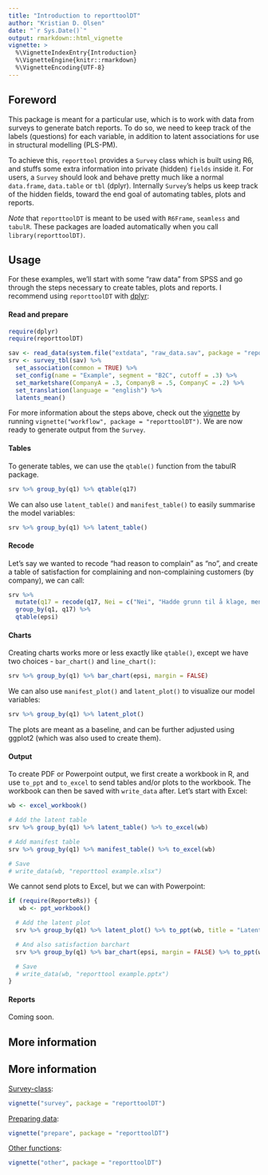 ```yaml
---
title: "Introduction to reporttoolDT"
author: "Kristian D. Olsen"
date: "`r Sys.Date()`"
output: rmarkdown::html_vignette
vignette: >
  %\VignetteIndexEntry{Introduction}
  %\VignetteEngine{knitr::rmarkdown}
  %\VignetteEncoding{UTF-8}
---
```


## Foreword

This package is meant for a particular use, which is to work with data from surveys to generate batch reports. To do so, we need to keep track of the labels (questions) for each variable, in addition to latent associations for use in structural modelling (PLS-PM).

To achieve this, `reporttool` provides a `Survey` class which is built using R6, and stuffs some extra information into private (hidden) `fields` inside it. For users, a `Survey` should look and behave pretty much like a normal `data.frame`, `data.table` or `tbl` (dplyr). Internally `Survey`'s helps us keep track of the hidden fields, toward the end goal of automating tables, plots and reports.

*Note* that `reporttoolDT` is meant to be used with `R6Frame`, `seamless` and `tabulR`. These packages are loaded automatically when you call `library(reporttoolDT)`.

## Usage

For these examples, we'll start with some "raw data" from SPSS and go through the steps necessary to create tables, plots and reports. I recommend using `reporttoolDT` with [dplyr](https://github.com/hadley/dplyr):


#### Read and prepare

```r
require(dplyr)
require(reporttoolDT)

sav <- read_data(system.file("extdata", "raw_data.sav", package = "reporttoolDT"))
srv <- survey_tbl(sav) %>%
  set_association(common = TRUE) %>%
  set_config(name = "Example", segment = "B2C", cutoff = .3) %>%
  set_marketshare(CompanyA = .3, CompanyB = .5, CompanyC = .2) %>%
  set_translation(language = "english") %>%
  latents_mean() 
```

For more information about the steps above, check out the [vignette](https://github.com/itsdalmo/reporttoolDT/blob/master/vignettes/prepare.Rmd) by running `vignette("workflow", package = "reporttoolDT")`. We are now ready to generate output from the `Survey`.

#### Tables

To generate tables, we can use the `qtable()` function from the tabulR package.

```r
srv %>% group_by(q1) %>% qtable(q17)
```

We can also use `latent_table()` and `manifest_table()` to easily summarise the model variables:

```r
srv %>% group_by(q1) %>% latent_table()
```

#### Recode

Let's say we wanted to recode "had reason to complain" as "no", and create a table of satisfaction for complaining and non-complaining customers (by company), we can call:

```r
srv %>% 
  mutate(q17 = recode(q17, Nei = c("Nei", "Hadde grunn til å klage, men klaget ikke"))) %>%
  group_by(q1, q17) %>%
  qtable(epsi)
```

#### Charts

Creating charts works more or less exactly like `qtable()`, except we have two choices - `bar_chart()` and `line_chart()`:

```r
srv %>% group_by(q1) %>% bar_chart(epsi, margin = FALSE)
```

We can also use `manifest_plot()` and `latent_plot()` to visualize our model variables:

```r
srv %>% group_by(q1) %>% latent_plot()
```

The plots are meant as a baseline, and can be further adjusted using ggplot2 (which was also used to create them).

#### Output

To create PDF or Powerpoint output, we first create a workbook in R, and use `to_ppt` and `to_excel` to send tables and/or plots to the workbook. The workbook can then be saved with `write_data` after. Let's start with Excel:

```r
wb <- excel_workbook()

# Add the latent table
srv %>% group_by(q1) %>% latent_table() %>% to_excel(wb)

# Add manifest table
srv %>% group_by(q1) %>% manifest_table() %>% to_excel(wb)

# Save
# write_data(wb, "reporttool example.xlsx")
```

We cannot send plots to Excel, but we can with Powerpoint:

```r
if (require(ReporteRs)) {
   wb <- ppt_workbook()

  # Add the latent plot
  srv %>% group_by(q1) %>% latent_plot() %>% to_ppt(wb, title = "Latent plot")

  # And also satisfaction barchart
  srv %>% group_by(q1) %>% bar_chart(epsi, margin = FALSE) %>% to_ppt(wb, title = "Satisfaction")

  # Save
  # write_data(wb, "reporttool example.pptx") 
}
```

#### Reports

Coming soon.

## More information

## More information

[Survey-class](https://github.com/itsdalmo/reporttoolDT/blob/master/vignettes/survey.Rmd): 
```r
vignette("survey", package = "reporttoolDT")
```

[Preparing data](https://github.com/itsdalmo/reporttoolDT/blob/master/vignettes/prepare.Rmd):
```r
vignette("prepare", package = "reporttoolDT")
```

[Other functions](https://github.com/itsdalmo/reporttoolDT/blob/master/vignettes/other.Rmd): 
```r
vignette("other", package = "reporttoolDT")
```
